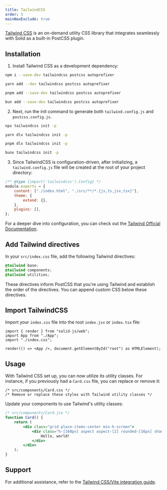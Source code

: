 ```yaml
---
title: TailwindCSS
order: 5
mainNavExclude: true
---
```


[Tailwind CSS](https://tailwindcss.com/) is an on-demand utility CSS library that integrates seamlessly with Solid as a built-in PostCSS plugin.

## Installation

1. Install Tailwind CSS as a development dependency:

<TabsCodeBlocks>
<div id="npm">

```bash frame="none"
npm i --save-dev tailwindcss postcss autoprefixer
```

</div>
<div id="yarn">

```bash frame="none"
yarn add --dev tailwindcss postcss autoprefixer
```

</div>
<div id="pnpm">

```bash frame="none"
pnpm add --save-dev tailwindcss postcss autoprefixer
```

</div>
<div id="bun">

```bash frame="none"
bun add --save-dev tailwindcss postcss autoprefixer
```

</div>
</TabsCodeBlocks>

2. Next, run the init command to generate both `tailwind.config.js` and `postcss.config.js`.

<TabsCodeBlocks>
<div id="npm">

```bash frame="none"
npx tailwindcss init -p
```

</div>
<div id="yarn">

```bash frame="none"
yarn dlx tailwindcss init -p
```

</div>
<div id="pnpm">

```bash frame="none"
pnpm dlx tailwindcss init -p
```

</div>
<div id="bun">

```bash frame="none"
bunx tailwindcss init -p
```

</div>
</TabsCodeBlocks>

3. Since TailwindCSS is configuration-driven, after initializing, a `tailwind.config.js` file will be created at the root of your project directory:

```js
/** @type {import('tailwindcss').Config} */
module.exports = {
	content: ["./index.html", "./src/**/*.{js,ts,jsx,tsx}"],
	theme: {
		extend: {},
	},
	plugins: [],
};
```

For a deeper dive into configuration, you can check out the [Tailwind Official Documentation](https://tailwindcss.com/docs/configuration).

## Add Tailwind directives

In your `src/index.css` file, add the following Tailwind directives:

```css
@tailwind base;
@tailwind components;
@tailwind utilities;
```

These directives inform PostCSS that you're using Tailwind and establish the order of the directives. You can append custom CSS below these directives.

## Import TailwindCSS

Import your `index.css` file into the root `index.jsx` or `index.tsx` file:

```tsx
import { render } from "solid-js/web";
import App from "./App";
import "./index.css";

render(() => <App />, document.getElementById("root") as HTMLElement);
```

## Usage

With Tailwind CSS set up, you can now utilize its utility classes.
For instance, if you previously had a `Card.css` file, you can replace or remove it:

```
/* src/components/Card.css */
/* Remove or replace these styles with Tailwind utility classes */
```

Update your components to use Tailwind's utility classes:

```jsx
/* src/components/Card.jsx */
function Card() {
	return (
		<div class="grid place-items-center min-h-screen">
			<div class="h-[160px] aspect aspect-[2] rounded-[16px] shadow-[0_0_0_4px_hsl(0_0%_0%_/_15%)]">
				Hello, world!
			</div>
		</div>
	);
}
```

## Support

For additional assistance, refer to the [Tailwind CSS/Vite integration guide](https://tailwindcss.com/docs/guides/vite).
